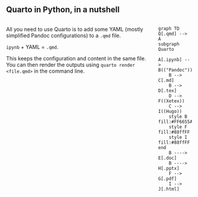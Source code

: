 
## Quarto in Python, in a nutshell
:::: {.columns}
::: {.column}
All you need to use Quarto is to add some YAML (mostly simplified Pandoc configurations) to a `.qmd` file. 

`ipynb` + YAML = `.qmd`. 

This keeps the configuration and content in the same file. You can then render the outputs using `quarto render <file.qmd>` in the command line.
:::
::: {.column}
```mermaid
graph TD
Q[.qmd] --> A
subgraph Quarto
    A[.ipynb] --> B(("Pandoc"))
    B --> C[.md]
    B --> D[.tex] 
    D --> F((Xetex))
    C --> I((Hugo))
    style B fill:#FF6655AA
    style F fill:#88ffFF
    style I fill:#88ffFF
end
    B ----> E[.doc]
    B ----> H[.pptx]
    F --> G[.pdf]
    I --> J[.html]
```
:::
::::